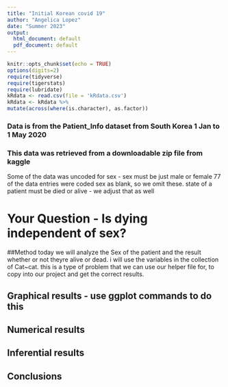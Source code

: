 ```yaml
---
title: "Initial Korean covid 19"
author: "Angelica Lopez"
date: "Summer 2023"
output:
  html_document: default
  pdf_document: default
---
```


```r
knitr::opts_chunk$set(echo = TRUE)
options(digits=2)
require(tidyverse)
require(tigerstats)
require(lubridate)
kRdata <- read.csv(file = 'kRdata.csv')
kRdata <- kRdata %>%
mutate(across(where(is.character), as.factor))

```
### Data is from the Patient_Info dataset from South Korea 1 Jan to 1 May 2020
### This data was retrieved from a downloadable zip file from kaggle

Some of the data was uncoded for sex - sex must be just male or female
77 of the data entries were coded sex  as blank, so we omit these.
state of a patient must be died or alive - we adjust that as well   
  

# Your Question - Is dying independent of sex?
##Method 
today we will analyze the Sex of the patient and the result whether or not theyre alive or dead. i will use the variables in the collection of Cat~cat. this is a type of problem that we can use our helper file for, to copy into our project and get the correct results.




## Graphical results - use ggplot commands to do this  



  





  
## Numerical results


## Inferential results 




## Conclusions

